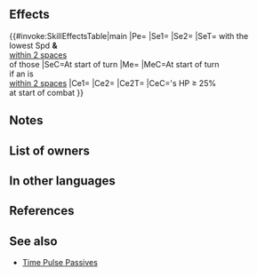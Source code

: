 {{Weapon Infobox
|tagid=SID_雷神と戯神の気紛れ
|intID=3143
|image=wep_mg172
|exclusive=1
|weaponType=Blue Tome
|cost=400
|might=14
|range=2
|cooldown=-1
|effect=Accelerates Special trigger (cooldown count-1). At start of turn, inflicts【Exposure】and 【Stall】on foes on the enemy team with the lowest Spd and any foes within 2 spaces of those foes through their next actions, and also, if unit is within 2 spaces of an ally, grants Special cooldown count-1 to unit. At start of combat, if unit's HP ≥ 25%, grants Atk+6 to unit and inflicts Atk-6 on foe during combat.<br><br>【Exposure】<br>Foe's attacks deal +10 damage.<br><br>【Stall】<br>If unit has "unit can move 1 extra space," converts that effect into "restricts movement to 1 space" through its next action.
|statModifiers=0,14,0,0,0
|required=Thoron;Shine
|properties=
}}
==Effects==
{{#invoke:SkillEffectsTable|main
|Pe={{Eft|Accelerates Special}}
|Se1={{SEt|Exposure}}
|Se2={{SEt|Stall}}
|SeT={{Tgt|Foes}} with the<br>lowest Spd '''&''' {{Tgt|Foes}}<br>[[within 2 spaces]]<br>of those {{Tgt|Foes}}
|SeC=At start of turn
|Me={{Eft|Reduce Cooldown|1}}
|MeC=At start of turn<br>if an {{Tgt|Ally}} is<br>[[within 2 spaces]]
|Ce1={{Eft|Temporary buffs|Atk|6}}
|Ce2={{Eft|Temporary debuffs|Atk|6}}
|Ce2T={{Tgt|Foe}}
|CeC={{Tgt|Unit}}'s HP ≥ 25%<br>at start of combat
}}
==Notes==
{{Exposure}}
{{Stall}}
{{SelectStat|Spd|lowest=1}}
{{Start of turn Special modification}}
{{Combat boosts}}
{{Combat reductions}}
==List of owners==
{{Skill Hero List}}
==In other languages==
{{OtherLanguages
|japanese=戦神と戯神の気紛れ
|german=Göttliche Laune
|spanishEU=Capricho divino
|spanishLA=Capricho divino
|french=Caprice divin
|italian=Capriccio divino
|chineseTW=戰神與戲神心血來潮
|portuguese=Requinte divino
}}
==References==
<references/>
==See also==
{{See also skills|cond=(Description LIKE '%【Stall】%' AND Description NOT LIKE '%Stall%active on unit%neutralize%') AND Exclusive='1'}}
* [[Time Pulse Passives]]
{{Weapons Navbox}}